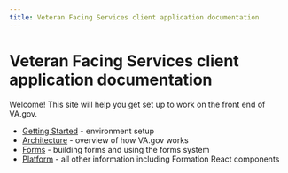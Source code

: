 ```yaml
---
title: Veteran Facing Services client application documentation
---
```


# Veteran Facing Services client application documentation

Welcome! This site will help you get set up to work on the front end of VA.gov.

- [Getting Started](getting-started) - environment setup
- [Architecture](architecture) - overview of how VA.gov works
- [Forms](forms) - building forms and using the forms system
- [Platform](platform) - all other information including Formation React components